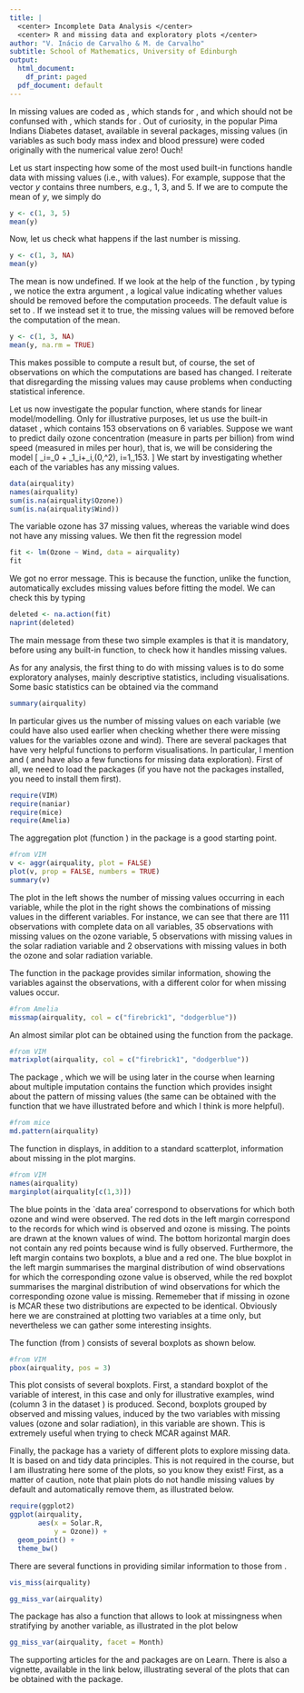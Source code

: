 ```yaml
---
title: |
  <center> Incomplete Data Analysis </center>
  <center> R and missing data and exploratory plots </center>
author: "V. Inácio de Carvalho & M. de Carvalho"
subtitle: School of Mathematics, University of Edinburgh
output:
  html_document:
    df_print: paged
  pdf_document: default
---
```

In \texttt{R} missing values are coded as \texttt{NA}, which stands for \emph{not available}, and which should not be confunsed with \texttt{NaN}, which stands for \emph{not a number}. Out of curiosity, in the popular Pima Indians Diabetes dataset, available in several \texttt{R} packages, missing values (in variables as such body mass index and blood pressure) were coded originally with the numerical value zero! Ouch! 

Let us start inspecting how some of the most used built-in \texttt{R} functions handle data with missing values (i.e., with \texttt{NA} values). For example, suppose that the vector $y$ contains three numbers, e.g., $1$, $3$, and $5$. If we are to compute the mean of $y$, we simply do 
```r
y <- c(1, 3, 5)
mean(y)
```
Now, let us check what happens if the last number is missing.
```r
y <- c(1, 3, NA)
mean(y)
```
The mean is now undefined. If we look at the help of the function \texttt{mean}, by typing \texttt{help(mean)}, we notice the extra argument \texttt{na.rm}, a logical value indicating whether \texttt{NA} values should be removed before the computation proceeds. The default value is set to \texttt{FALSE}. If we instead set it to true, the missing values will be removed before the computation of the mean.
```r
y <- c(1, 3, NA)
mean(y, na.rm = TRUE)
```
This makes possible to compute a result but, of course, the set of observations on which the computations are based has changed. I reiterate that disregarding the missing values may cause problems when conducting statistical inference.

Let us now investigate the popular \texttt{lm} function, where \texttt{lm} stands for linear model/modelling. Only for illustrative purposes, let us use the built-in dataset \texttt{airquality}, which contains $153$ observations on $6$ variables. Suppose we want to predict daily ozone concentration (measure in parts per billion) from wind speed (measured in miles per hour), that is, we will be considering the model
\[
\text{Ozone}_i=\beta_0 + \beta_1\text{Wind}_i+\varepsilon_i,\quad \varepsilon\overset{\text{iid}}\sim \text{N}(0,\sigma^2), \quad i=1,\ldots,153.
\]
We start by investigating whether each of the variables has any missing values.
```r
data(airquality)
names(airquality)
sum(is.na(airquality$Ozone))
sum(is.na(airquality$Wind))
```
The variable ozone has $37$ missing values, whereas the variable wind does not have any missing values. We then fit the regression model
```r
fit <- lm(Ozone ~ Wind, data = airquality)
fit
```
We got no error message. This is because the \texttt{lm} function, unlike the \texttt{mean} function, automatically excludes missing values before fitting the model. We can check this by typing
```r
deleted <- na.action(fit)
naprint(deleted)
```
The main message from these two simple examples is that it is mandatory, before using any built-in function, to check how it handles missing values.

As for any analysis, the first thing to do with missing values is to do some exploratory analyses, mainly descriptive statistics, including visualisations. Some basic statistics can be obtained via the command \texttt{summary}
```r
summary(airquality)
```
In particular \texttt{summary} gives us the number of missing values on each variable (we could have also used \texttt{summary} earlier when checking whether there were missing values for the variables ozone and wind). There are several packages that have very helpful functions to perform visualisations. In particular, I mention \texttt{VIM} and \texttt{naniar} (\texttt{mice} and \texttt{Amelia} have also a few functions for missing data exploration). First of all, we need to load the packages (if you have not the packages installed, you need to install them first). 
```r
require(VIM)
require(naniar)
require(mice)
require(Amelia)
```
The aggregation plot (function \texttt{aggr}) in the \texttt{VIM} package is a good starting point.
```r
#from VIM
v <- aggr(airquality, plot = FALSE)
plot(v, prop = FALSE, numbers = TRUE)
summary(v)
```
The plot in the left shows the number of missing values occurring in each variable, while the plot in the right shows the combinations of missing values in the different variables. For instance, we can see that there are $111$ observations with complete data on all variables, $35$ observations with missing values on the ozone variable, $5$ observations with missing values in the solar radiation variable and $2$ observations with missing values in both the ozone and solar radiation variable.

The function \texttt{missmap} in the package \texttt{Amelia} provides similar information, showing the variables against the observations, with a different color for when missing values occur.
```r
#from Amelia
missmap(airquality, col = c("firebrick1", "dodgerblue"))
```

An almost similar plot can be obtained using the function \texttt{matrixplot} from the \texttt{VIM} package.
```r
#from VIM
matrixplot(airquality, col = c("firebrick1", "dodgerblue"))
```

The package \texttt{mice}, which we will be using later in the course when learning about multiple imputation contains the function \texttt{md.pattern} which provides insight about the pattern of missing values (the same can be obtained with the \texttt{aggr} function that we have illustrated before and which I think is more helpful).
```r
#from mice
md.pattern(airquality)
```

The function \texttt{marginplot} in \texttt{VIM} displays, in addition to a standard scatterplot, information about missing in the plot margins.
```r
#from VIM
names(airquality) 
marginplot(airquality[c(1,3)])
```

The blue points in the `data area' correspond to observations for which both ozone and wind were observed. The red dots in the left margin correspond to
the records for which wind is observed and ozone is missing. The points are drawn at the known values of wind. The bottom horizontal margin does not contain any red points because wind is fully observed. Furthermore, the left margin contains two boxplots, a blue and a red one. The blue boxplot in the left margin summarises the marginal distribution of wind observations for which the corresponding ozone value is observed, while the red boxplot summarises the marginal distribution of wind observations for which the corresponding ozone value is missing. Rememeber that if missing in ozone is MCAR these two distributions are expected to be identical. Obviously here we are constrained at plotting two variables at a time only, but nevertheless we can gather some interesting insights.

The function \texttt{pbox}(from \texttt{VIM}) consists of several boxplots as shown below. 
```r
#from VIM
pbox(airquality, pos = 3)
```

This plot consists of several boxplots. First, a standard boxplot of the variable of interest, in this case and only for illustrative examples, wind (column 3 in the dataset \texttt{airquality}) is produced. Second, boxplots grouped by observed and missing values, induced by the two variables with missing values (ozone and solar radiation), in this variable are shown. This is extremely useful when trying to check MCAR against MAR.

Finally, the package \texttt{naniar} has a variety of different plots to explore missing data. It is based on \texttt{ggplot2} and tidy data principles. This is not required in the course, but I am illustrating here some of the plots, so you know they exist! First, as a matter of caution, note that plain \texttt{ggplot} plots  do not handle missing values by default and automatically remove them, as illustrated below.

```r
require(ggplot2)
ggplot(airquality, 
       aes(x = Solar.R, 
           y = Ozone)) + 
  geom_point() +
  theme_bw()
```

There are several functions in \texttt{naniar} providing similar information to those from \texttt{VIM}.
```r
vis_miss(airquality)

gg_miss_var(airquality)
```

The package has also a function that allows to look at missingness when stratifying by another variable, as illustrated in the plot below
```r
gg_miss_var(airquality, facet = Month)
```

The supporting articles for the \texttt{VIM} and \texttt{naniar} packages are on Learn. There is also a vignette, available in the link below, illustrating several of the plots that can be obtained with the \texttt{naniar} package.
\begin{center}
\texttt{https://naniar.njtierney.com/articles/naniar-visualisation.html}
\end{center}
